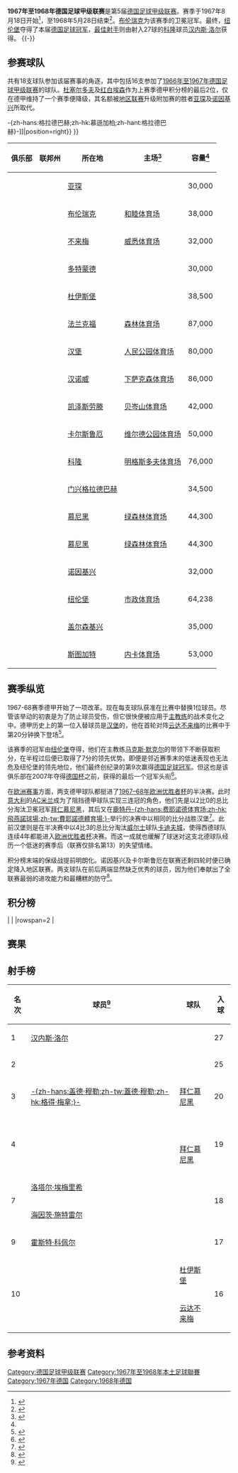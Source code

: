 {{noteTA
|G1=足球
|G2=德甲
|G3=uefa
}}
{{Infobox football league season
| competition                = [[德国足球甲级联赛|德国足球甲级联赛]]
| season                     = 1967–68
| winners                    = [[纽伦堡足球俱乐部|纽伦堡]]<small>（第 1 次夺冠）</small>
| relegated                  = [[诺因基兴足球俱乐部|诺因基兴]]、[[卡尔斯鲁厄足球俱乐部|卡尔斯鲁厄]]
| continentalcup1            = [[1968–69年欧洲冠军杯|欧洲冠军杯]]
| continentalcup1 qualifiers = [[纽伦堡足球俱乐部|纽伦堡]]
| continentalcup2            = [[1967–68年欧洲优胜者杯|优胜者杯]]
| continentalcup2 qualifiers = [[科隆足球俱乐部|科隆]]
| league topscorer           = [[汉内斯·洛尔|汉内斯·洛尔]]<small>（27球）</small>
| biggest home win           = [[门兴格拉德巴赫足球俱乐部|-{zh-hans:格拉德巴赫;zh-hk:慕遜加柏;zh-hant:格拉德巴赫}-]] 10–0 [[诺因基兴足球俱乐部|诺因基兴]]
| biggest away win           = [[门兴格拉德巴赫足球俱乐部|-{zh-hans:格拉德巴赫;zh-hk:慕遜加柏;zh-hant:格拉德巴赫}-]] 1–6 [[沙尔克04|沙尔克04]]<br>[[诺因基兴足球俱乐部|诺因基兴]] 0–5 [[斯图加特足球俱乐部|斯图加特]]
| highest scoring            = [[门兴格拉德巴赫足球俱乐部|-{zh-hans:格拉德巴赫;zh-hk:慕遜加柏;zh-hant:格拉德巴赫}-]] 10–0 [[诺因基兴足球俱乐部|诺因基兴]]<br>[[门兴格拉德巴赫足球俱乐部|-{zh-hans:格拉德巴赫;zh-hk:慕遜加柏;zh-hant:格拉德巴赫}-]] 8–2 [[凯泽斯劳滕足球俱乐部|凯泽斯劳滕]]<br>[[纽伦堡足球俱乐部|纽伦堡]] 7–3 [[拜仁慕尼黑|拜仁慕尼黑]]
| matches                    = 306
| total goals                = 993
| attendance                 = 6438800
| prevseason                 = [[1966年至1967年德国足球甲级联赛|1966–67]]
| nextseason                 = [[1968年至1969年德国足球甲级联赛|1968–69]]
}}
'''1967年至1968年德国足球甲级联赛'''是第5届[[德国足球甲级联赛|德国足球甲级联赛]]。赛季于1967年8月18日开始<ref>{{de}}{{cite web|url=http://www.dfb.de/index.php?id=332396|title=Schedule Round 1|publisher=DFB|deadurl=yes|archiveurl=https://web.archive.org/web/20110608080704/http://www.dfb.de/index.php?id=332396|archivedate=2011-06-08|accessdate=2014-10-09}}</ref>，至1968年5月28日结束<ref>{{de}}{{cite web|url=http://www.dfb.de/index.php?id=332758|title=Archive 1967/1968 Round 34|publisher=DFB|deadurl=yes|archiveurl=https://web.archive.org/web/20110608080722/http://www.dfb.de/index.php?id=332758|archivedate=2011-06-08|accessdate=2014-10-09}}</ref>。[[布伦瑞克足球俱乐部|布伦瑞克]]为该赛季的卫冕冠军。最终，[[纽伦堡足球俱乐部|纽伦堡]]夺得了本届[[德国足球冠军|德国足球冠军]]，[[德国足球甲级联赛最佳射手|最佳射手]]则由射入27球的[[科隆足球俱乐部|科隆]]球员[[汉内斯·洛尔|汉内斯·洛尔]]获得。
{{TOC left}}
{{-}}

==参赛球队==
共有18支球队参加该届赛事的角逐，其中包括16支参加了[[1966年至1967年德国足球甲级联赛|1966年至1967年德国足球甲级联赛]]的球队。[[杜塞尔多夫足球俱乐部|杜塞尔多夫]]及[[红白埃森|红白埃森]]作为上赛季德甲积分榜的最后2位，仅在德甲维持了一个赛季便降级，其名额被[[德国足球地区联赛|地区联赛]]升级附加赛的胜者[[亚琛足球俱乐部|亚琛]]及[[诺因基兴足球俱乐部|诺因基兴]]所取代。

{{Location map+ |FRG and West Berlin |width=375 |float=right |caption=1967-68赛季德甲联赛球队分布图 |places=
{{Location map~ |FRG and West Berlin |lat=50.789722|long=6.093889 |label=[[亚琛足球俱乐部|亚琛]] |position=bottom}}
{{Location map~ |FRG and West Berlin |lat=52.290116|long=10.521575|label=[[布伦瑞克足球俱乐部|布伦瑞克]]|position=bottom}}
{{Location map~ |FRG and West Berlin |lat=53.065337|long=8.836722 |label=[[云达不来梅|云达不来梅]] |position=left}}
{{Location map~ |FRG and West Berlin |lat=51.4925  |long=7.454444 |label=[[多特蒙德足球俱乐部|多特蒙德]] }}
{{Location map~ |FRG and West Berlin |lat=51.409033|long=6.778664 |label=[[杜伊斯堡足球俱乐部|杜伊斯堡]] |position=left}}
{{Location map~ |FRG and West Berlin |lat=50.069206|long=8.644234 |label=[[法兰克福足球俱乐部|法兰克福]] |position=bottom}}
{{Location map~ |FRG and West Berlin |lat=53.587095|long=9.898711 |label=[[汉堡足球俱乐部|汉堡]] |position=left}}
{{Location map~ |FRG and West Berlin |lat=52.360771|long=9.730700 |label=[[汉诺威96|汉诺威]]|position=left}}
{{Location map~ |FRG and West Berlin |lat=49.434705|long=7.776408 |label=[[凯泽斯劳滕足球俱乐部|凯泽斯劳滕]]}}
{{Location map~ |FRG and West Berlin |lat=49.021176|long=8.413021 |label=[[卡尔斯鲁厄足球俱乐部|卡尔斯鲁厄]]}}
{{Location map~ |FRG and West Berlin |lat=50.933224|long=6.874697 |label=[[科隆足球俱乐部|科隆]]|position=bottom}}
{{Location map~ |FRG and West Berlin |lat=51.208908|long=6.439549 |label=[[门兴格拉德巴赫足球俱乐部{{!}}-{zh-hans:格拉德巴赫;zh-hk:慕遜加柏;zh-hant:格拉德巴赫}-|门兴格拉德巴赫足球俱乐部{{!}}-{zh-hans:格拉德巴赫;zh-hk:慕遜加柏;zh-hant:格拉德巴赫}-]]|position=right}}
{{Location map~ |FRG and West Berlin |lat=48.110950|long=11.574578|label=[[慕尼黑1860|慕尼黑1860]]<br />[[拜仁慕尼黑|拜仁慕尼黑]] }}
{{Location map~ |FRG and West Berlin |lat=49.336712|long=7.179387 |label=[[诺因基兴足球俱乐部|诺因基兴]]|position=bottom}}
{{Location map~ |FRG and West Berlin |lat=49.426230|long=11.125740|label=[[纽伦堡足球俱乐部|纽伦堡]]|}}
{{Location map~ |FRG and West Berlin |lat=51.529752|long=7.079809 |label=[[沙尔克04|沙尔克]]|position=top}}
{{Location map~ |FRG and West Berlin |lat=48.792295|long=9.232141 |label=[[斯图加特足球俱乐部|斯图加特]]}}
}}
{| class="wikitable sortable"
|-
! 俱乐部
! 联邦州
! 所在地
! 主场<ref name="Vereinslexikon">{{de}}{{cite book|last=Grüne|first=Hardy|title=Enzyklopädie des deutschen Ligafußballs, Band 7: Vereinslexikon|publisher=AGON Sportverlag|location=Kassel|year=2001|isbn=3-89784-147-9}}</ref>
! 容量<ref name="Vereinslexikon" />
|-
| {{sort|Aachen|[[亚琛足球俱乐部|亚琛]]}}
| {{flag|North Rhine-Westphalia}}
| [[亚琛|亚琛]]
| {{link-de|老蒂沃利体育场|Alter Tivoli|蒂沃利体育场}}
| 30,000
|-
| {{sort|Braunschweig|[[布伦瑞克足球俱乐部|布伦瑞克]]}}
| {{flag|Lower Saxony}}
| [[布伦瑞克|布伦瑞克]]
| [[和睦体育场|和睦体育场]]
| 38,000
|-
| {{sort|Bremen|[[云达不来梅|云达不来梅]]}}
| {{flag|Bremen|name=Bremen (state)}}
| [[不来梅|不来梅]]
| [[威悉体育场|威悉体育场]]
| 32,000
|-
| {{sort|Dortmund|[[多特蒙德足球俱乐部|多特蒙德]]}}
| {{flag|North Rhine-Westphalia}}
| [[多特蒙德|多特蒙德]]
| {{link-de|红土地体育场|Stadion Rote Erde}}
| 30,000
|-
| {{sort|Duisburg|[[杜伊斯堡足球俱乐部|杜伊斯堡]]}}
| {{flag|North Rhine-Westphalia}}
| [[杜伊斯堡|杜伊斯堡]]
| {{link-de|维道体育场|Wedaustadion}}
| 38,500
|-
| {{sort|Frankfurt|[[法兰克福足球俱乐部|法兰克福]]}}
| {{flag|Hesse}}
| [[法兰克福|法兰克福]]
| [[商业银行竞技场|森林体育场]]
| 87,000
|-
| {{sort|Hamburg|[[汉堡足球俱乐部|汉堡]]}}
| {{flag|Hamburg}}
| [[汉堡|汉堡]]
| [[人民公园体育场|人民公园体育场]]
| 80,000
|-
| {{sort|Hannover|[[汉诺威96|汉诺威96]]}}
| {{flag|Lower Saxony}}
| [[汉诺威|汉诺威]]
| [[下萨克森体育场|下萨克森体育场]]
| 86,000
|-
| {{sort|Kaiserslautern|[[凯泽斯劳滕足球俱乐部|凯泽斯劳滕]]}}
| {{flag|Rhineland-Palatinate}}
| [[凯泽斯劳滕|凯泽斯劳滕]]
| [[弗里茨·瓦尔特体育场|贝岑山体育场]]
| 42,000
|-
| {{sort|Karlsruhe|[[卡尔斯鲁厄足球俱乐部|卡尔斯鲁厄]]}}
| {{flag|Baden-Württemberg}}
| [[卡尔斯鲁厄|卡尔斯鲁厄]]
| [[维尔德公园体育场|维尔德公园体育场]]
| 50,000
|-
| {{sort|Köln|[[科隆足球俱乐部|科隆]]}}
| {{flag|North Rhine-Westphalia}}
| [[科隆|科隆]]
| [[莱茵能源球场|明格斯多夫体育场]]
| 76,000
|-
| {{sort|Mönchengladbach|[[门兴格拉德巴赫足球俱乐部|门兴格拉德巴赫]]}}
| {{flag|North Rhine-Westphalia}}
| [[门兴格拉德巴赫|门兴格拉德巴赫]]
| {{link-de|博克尔山体育场|Bökelbergstadion}}
| 34,500
|-
| {{sort|München 1860|[[慕尼黑1860|慕尼黑1860]]}}
| {{flag|Bavaria}}
| [[慕尼黑|慕尼黑]]
| [[绿森林体育场|绿森林体育场]]
| 44,300
|-
| {{sort|München Bayern|[[拜仁慕尼黑|拜仁慕尼黑]]}}
| {{flag|Bavaria}}
| [[慕尼黑|慕尼黑]]
| [[绿森林体育场|绿森林体育场]]
| 44,300
|-
| {{sort|Neunkirchen|[[诺因基兴足球俱乐部|诺因基兴]]}}
|{{flag|Saarland}}
| [[诺因基兴|诺因基兴]]
| {{link-de|埃伦费尔德体育场|Ellenfeldstadion}}
| 32,000
|-
| {{sort|Nurnberg|[[纽伦堡足球俱乐部|纽伦堡]]}}
| {{flag|Bavaria}}
| [[纽伦堡|纽伦堡]]
| [[根德体育场|市政体育场]]
| 64,238
|-
| {{sort|Schalke|[[沙尔克04|沙尔克04]]}}
| {{flag|North Rhine-Westphalia}}
| [[盖尔森基兴|盖尔森基兴]]
| {{link-de|好运体育场|Glückauf-Kampfbahn}}
| 35,000
|-
| {{sort|Stuttgart|[[斯图加特足球俱乐部|斯图加特]]}}
|{{flag|Baden-Württemberg}}
| [[斯图加特|斯图加特]]
| [[内卡体育场|内卡体育场]]
| 53,000
|}

==赛季纵览==
1967-68赛季德甲开始了一项改革。现在每支球队获准在比赛中替换1位球员。尽管该举动的初衷是为了防止球员受伤，但它很快便被应用于[[主教练|主教练]]的战术变化之中。德甲历史上的第一位入替球员是[[汉堡足球俱乐部|汉堡]]的{{link-de|厄兹坎·阿尔科奇|Özcan Arkoç}}，他在首轮对阵[[云达不来梅|云达不来梅]]的比赛中于第20分钟换下{{link-de|艾哈德·什未林|Erhard Schwerin}}登场<ref>{{de}}{{cite web|url=http://fussballdaten.de/bundesliga/1968/1/bremen-hamburg/|title=Die Spielstatistik SV Werder Bremen - Hamburger SV|publisher=Fussballdaten.de|accessdate=2014-10-09|archive-date=2019-05-20|archive-url=https://web.archive.org/web/20190520094227/https://www.fussballdaten.de/bundesliga/1968/1/bremen-hamburg/|dead-url=no}}</ref>。

该赛季的冠军由[[纽伦堡足球俱乐部|纽伦堡]]夺得，他们在主教练[[马克斯·默克尔|马克斯·默克尔]]的带领下不断获取积分，在半程过后便已取得了7分的领先优势。即便是邻近赛季末的低迷表现也无法危及纽伦堡的领先地位，他们最终创纪录的第9次赢得[[德国足球冠军|德国足球冠军]]。但这也是该俱乐部在2007年夺得[[德国杯|德国杯]]之前，获得的最后一个冠军头衔<ref>{{zh}}{{cite web|url=http://sports.163.com/07/0528/12/3FJ2NKEP00051C97.html|title=德国杯冠军奖杯棒回家 纽伦堡俱乐部一等39年|publisher=网易|date=2007-05-28|accessdate=2014-10-09|archive-url=https://web.archive.org/web/20141015045833/http://sports.163.com/07/0528/12/3FJ2NKEP00051C97.html|archive-date=2014-10-15|dead-url=yes}}</ref>。

在[[欧洲三大杯|欧洲赛事]]方面，两支德甲球队都挺进了[[1967–68年欧洲优胜者杯|1967–68年欧洲优胜者杯]]的半决赛。此时[[意大利|意大利]]的[[AC米兰|AC米兰]]成为了阻挡德甲球队实现三连冠的角色，他们先是以2比0的总比分淘汰卫冕冠军[[拜仁慕尼黑|拜仁慕尼黑]]，其后又在[[鹿特丹|鹿特丹]][[飛燕諾球場|-{zh-hans:费耶诺德体育场;zh-hk:飛燕諾球場;zh-tw:費耶諾德體育場;}-]]举行的决赛中以相同的比分战胜汉堡<ref>{{en}}{{cite web|url=http://en.archive.uefa.com/competitions/ecwc/history/season=1967/intro.html|title=1967/68: Hamrin doubles up|publisher=UEFA|date=1968-06-01|accessdate=2014-10-09|deadurl=yes|archiveurl=https://web.archive.org/web/20100503061941/http://en.archive.uefa.com/competitions/ecwc/history/season%3D1967/intro.html|archivedate=2010-05-03}}</ref>。此前汉堡则是在半决赛中以4比3的总比分淘汰[[威尔士|威尔士]]球队[[卡迪夫城足球俱乐部|卡迪夫城]]，使得西德球队连续4年都能进入[[欧洲优胜者杯|欧洲优胜者杯]]决赛。而这一成就也缓解了球迷对这支北德球队经历一个低迷的赛季后（联赛仅排名第13）的失望情绪。

积分榜末端的保级战提前明朗化。诺因基兴及卡尔斯鲁厄在联赛还剩四轮时便已确定降入地区联赛。两支球队在前后两端显然缺乏优秀的球员，因为他们奉献出了全联赛最弱的进攻能力和最糟糕的防守<ref name="kicker">{{de}}{{cite web|url=http://www.kicker.de/news/fussball/bundesliga/bl50/572954/artikel_merkels-minimalismus-fuehrt-den-club-zum-titel.html|title=Merkels Minimalismus führt den Club zum Titel|publisher=Kicker Online|date=2012-08-03|accessdate=2014-10-09|archive-date=2014-12-22|archive-url=https://web.archive.org/web/20141222005007/http://www.kicker.de/news/fussball/bundesliga/bl50/572954/artikel_merkels-minimalismus-fuehrt-den-club-zum-titel.html|dead-url=no}}</ref>。

==积分榜==
{{Fb cl header |gavg=y}}
{{Fb cl2 team 2pts |p=1 |t=[[纽伦堡足球俱乐部|纽伦堡]] |w=19|d=9 |l=6 |gf=71|ga=37|gavg=y|bc=#ACE1AF|champion=y}}
{{Fb cl3 qr |rows=1 |competition=[[1968–69年欧洲冠军杯#第一圈|1968–69年欧洲冠军杯第一圈]]}}
{{Fb cl2 team 2pts |p=2 |t=[[云达不来梅|云达不来梅]] |w=18|d=8 |l=8 |gf=68|ga=51|gavg=y}}
{{Fb cl2 team 2pts |p=3 |t=[[门兴格拉德巴赫足球俱乐部|门兴格拉德巴赫]] |w=15|d=12|l=7 |gf=77|ga=45|gavg=y}}
{{Fb cl2 team 2pts |p=4 |t=[[科隆足球俱乐部|科隆]] |w=17|d=4 |l=13|gf=68|ga=52|gavg=y|bc=#FFFF75}}
{{Fb cl3 qr |rows=1 |competition=[[1968–69年欧洲优胜者杯|1968–69年欧洲优胜者杯第一圈]]}}
{{Fb cl2 team 2pts |p=5 |t=[[拜仁慕尼黑|拜仁慕尼黑]] |w=16|d=6 |l=12|gf=68|ga=58|gavg=y}}
{{Fb cl2 team 2pts |p=6 |t=[[法兰克福足球俱乐部|法兰克福]] |w=15|d=8 |l=11|gf=58|ga=51|gavg=y|bc=#97DEFF}}
|<small>{{link-en|1968–69年国际城市博览会杯|1968–69 Inter-Cities Fairs Cup|1968–69年国际城市博览会杯第一圈}}</small>
{{Fb cl2 team 2pts |p=7 |t=[[杜伊斯堡足球俱乐部|杜伊斯堡]] |w=13|d=10|l=11|gf=69|ga=58|gavg=y}}
{{Fb cl2 team 2pts |p=8 |t=[[斯图加特足球俱乐部|斯图加特]] |w=14|d=7 |l=13|gf=65|ga=54|gavg=y}}
{{Fb cl2 team 2pts |p=9 |t=[[布伦瑞克足球俱乐部|布伦瑞克]] |w=15|d=5 |l=14|gf=37|ga=39|gavg=y}}
{{Fb cl2 team 2pts |p=10|t=[[汉诺威96|汉诺威96]] |w=12|d=10|l=12|gf=48|ga=52|gavg=y|bc=#97DEFF}}
|<small>{{link-en|1968–69年国际城市博览会杯|1968–69 Inter-Cities Fairs Cup|1968–69年国际城市博览会杯第一圈}}</small>
{{Fb cl2 team 2pts |p=11|t=[[亚琛足球俱乐部|亚琛]] |w=13|d=8 |l=13|gf=52|ga=66|gavg=y}}
{{Fb cl2 team 2pts |p=12|t=[[慕尼黑1860|慕尼黑1860]] |w=11|d=11|l=12|gf=55|ga=39|gavg=y|bc=#97DEFF}}
|rowspan=2 |<small>{{link-en|1968–69年国际城市博览会杯|1968–69 Inter-Cities Fairs Cup|1968–69年国际城市博览会杯第一圈}}</small>
{{Fb cl2 team 2pts |p=13|t=[[汉堡足球俱乐部|汉堡]] |w=11|d=11|l=12|gf=51|ga=54|gavg=y|bc=#97DEFF}}
{{Fb cl2 team 2pts |p=14|t=[[多特蒙德足球俱乐部|多特蒙德]] |w=12|d=7 |l=15|gf=60|ga=59|gavg=y}}
{{Fb cl2 team 2pts |p=15|t=[[沙尔克04|沙尔克04]] |w=11|d=8 |l=15|gf=42|ga=48|gavg=y}}
{{Fb cl2 team 2pts |p=16|t=[[凯泽斯劳滕足球俱乐部|凯泽斯劳滕]] |w=8 |d=12|l=14|gf=39|ga=67|gavg=y}}
{{Fb cl2 team 2pts |p=17|t=[[诺因基兴足球俱乐部|诺因基兴]] |w=7 |d=5 |l=22|gf=33|ga=93|gavg=y|bc=#FF8888|relegated=y}}
{{Fb cl3 qr |relegation=yes |rows=2 |competition={{link-de|1968年至1969年德国足球地区联赛|Fußball-Regionalliga 1968/69|1968–69年地区联赛}}}}
{{Fb cl2 team 2pts |p=18|t=[[卡尔斯鲁厄足球俱乐部|卡尔斯鲁厄]] |w=6 |d=5 |l=23|gf=32|ga=70|gavg=y|bc=#FF8888|relegated=y}}
{{Fb cl footer |s=[http://www.dfb.de/index.php?id=332759 www.dfb.de] |gavg=y |nt= |u=2011-12}}

==赛果==
{{Fb r header |nt=18 |Aachen |Braunschweig |Werder Bremen |Borussia Dortmund |Duisburg |Frankfurt |Hamburg |Hannover |Kaiserslautern |Karlsruhe |Köln |Mönchengladbach |1860 Munich |Bayern Munich |Neunkirchen |Nuremberg |Schalke 04 |Stuttgart }}

{{Fb r team |t=Aachen |bg=y}}
<!--          Aachen --> {{fb r |r=null }}
<!--    Braunschweig --> {{fb r |gf=2 |ga=1 }}
<!--          Bremen --> {{fb r |gf=1 |ga=1 }}
<!--        Dortmund --> {{fb r |gf=3 |ga=0 }}
<!--        Duisburg --> {{fb r |gf=4 |ga=4 }}
<!--       Frankfurt --> {{fb r |gf=2 |ga=1 }}
<!--         Hamburg --> {{fb r |gf=2 |ga=0 }}
<!--        Hannover --> {{fb r |gf=2 |ga=2 }}
<!--  Kaiserslautern --> {{fb r |gf=1 |ga=1 }}
<!--       Karlsruhe --> {{fb r |gf=2 |ga=1 }}
<!--            Köln --> {{fb r |gf=4 |ga=2 }}
<!-- Mönchengladbach --> {{fb r |gf=0 |ga=0 }}
<!--     1860 Munich --> {{fb r |gf=3 |ga=3 }}
<!--   Bayern Munich --> {{fb r |gf=0 |ga=4 }}
<!--     Neunkirchen --> {{fb r |gf=5 |ga=1 }}
<!--       Nuremberg --> {{fb r |gf=2 |ga=0 }}
<!--         Schalke --> {{fb r |gf=2 |ga=1 }}
<!--       Stuttgart --> {{fb r |gf=3 |ga=2 }}

{{Fb r team |t=Braunschweig }}
<!--          Aachen --> {{fb r |gf=2 |ga=0 }}
<!--    Braunschweig --> {{fb r |r=null }}
<!--          Bremen --> {{fb r |gf=0 |ga=3 }}
<!--        Dortmund --> {{fb r |gf=2 |ga=0 }}
<!--        Duisburg --> {{fb r |gf=3 |ga=0 }}
<!--       Frankfurt --> {{fb r |gf=0 |ga=0 }}
<!--        Hannover --> {{fb r |gf=0 |ga=1 }}
<!--         Hamburg --> {{fb r |gf=0 |ga=1 }}
<!--  Kaiserslautern --> {{fb r |gf=1 |ga=0 }}
<!--       Karlsruhe --> {{fb r |gf=1 |ga=0 }}
<!--            Köln --> {{fb r |gf=1 |ga=2 }}
<!-- Mönchengladbach --> {{fb r |gf=2 |ga=1 }}
<!--     1860 Munich --> {{fb r |gf=0 |ga=1 }}
<!--   Bayern Munich --> {{fb r |gf=1 |ga=0 }}
<!--     Neunkirchen --> {{fb r |gf=4 |ga=2 }}
<!--       Nuremberg --> {{fb r |gf=0 |ga=3 }}
<!--         Schalke --> {{fb r |gf=1 |ga=0 }}
<!--       Stuttgart --> {{fb r |gf=2 |ga=1 }}

{{Fb r team |t=Werder Bremen |bg=y}}
<!--          Aachen --> {{fb r |gf=0 |ga=1 }}
<!--    Braunschweig --> {{fb r |gf=3 |ga=2 }}
<!--          Bremen --> {{fb r |r=null }}
<!--        Dortmund --> {{fb r |gf=2 |ga=1 }}
<!--        Duisburg --> {{fb r |gf=3 |ga=3 }}
<!--       Frankfurt --> {{fb r |gf=2 |ga=0 }}
<!--         Hamburg --> {{fb r |gf=1 |ga=4 }}
<!--        Hannover --> {{fb r |gf=1 |ga=0 }}
<!--  Kaiserslautern --> {{fb r |gf=2 |ga=1 }}
<!--       Karlsruhe --> {{fb r |gf=6 |ga=1 }}
<!--            Köln --> {{fb r |gf=3 |ga=1 }}
<!-- Mönchengladbach --> {{fb r |gf=0 |ga=4 }}
<!--     1860 Munich --> {{fb r |gf=2 |ga=2 }}
<!--   Bayern Munich --> {{fb r |gf=4 |ga=1 }}
<!--     Neunkirchen --> {{fb r |gf=2 |ga=1 }}
<!--       Nuremberg --> {{fb r |gf=0 |ga=4 }}
<!--         Schalke --> {{fb r |gf=2 |ga=0 }}
<!--       Stuttgart --> {{fb r |gf=3 |ga=1 }}

{{Fb r team |t=Borussia Dortmund }}
<!--          Aachen --> {{fb r |gf=1 |ga=0 }}
<!--    Braunschweig --> {{fb r |gf=0 |ga=1 }}
<!--          Bremen --> {{fb r |gf=1 |ga=1 }}
<!--        Dortmund --> {{fb r |r=null }}
<!--        Duisburg --> {{fb r |gf=4 |ga=3 }}
<!--       Frankfurt --> {{fb r |gf=2 |ga=1 }}
<!--         Hamburg --> {{fb r |gf=2 |ga=2 }}
<!--        Hannover --> {{fb r |gf=3 |ga=1 }}
<!--  Kaiserslautern --> {{fb r |gf=4 |ga=0 }}
<!--       Karlsruhe --> {{fb r |gf=5 |ga=0 }}
<!--            Köln --> {{fb r |gf=2 |ga=0 }}
<!-- Mönchengladbach --> {{fb r |gf=3 |ga=1 }}
<!--     1860 Munich --> {{fb r |gf=0 |ga=0 }}
<!--   Bayern Munich --> {{fb r |gf=6 |ga=3 }}
<!--     Neunkirchen --> {{fb r |gf=6 |ga=0 }}
<!--       Nuremberg --> {{fb r |gf=1 |ga=2 }}
<!--         Schalke --> {{fb r |gf=2 |ga=1 }}
<!--       Stuttgart --> {{fb r |gf=2 |ga=1 }}

{{Fb r team |t=Duisburg |bg=y}}
<!--          Aachen --> {{fb r |gf=3 |ga=0 }}
<!--    Braunschweig --> {{fb r |gf=2 |ga=3 }}
<!--          Bremen --> {{fb r |gf=1 |ga=1 }}
<!--        Dortmund --> {{fb r |gf=2 |ga=2 }}
<!--        Duisburg --> {{fb r |r=null }}
<!--       Frankfurt --> {{fb r |gf=0 |ga=1 }}
<!--         Hamburg --> {{fb r |gf=1 |ga=2 }}
<!--        Hannover --> {{fb r |gf=1 |ga=2 }}
<!--  Kaiserslautern --> {{fb r |gf=7 |ga=0 }}
<!--       Karlsruhe --> {{fb r |gf=2 |ga=1 }}
<!--            Köln --> {{fb r |gf=3 |ga=2 }}
<!-- Mönchengladbach --> {{fb r |gf=2 |ga=2 }}
<!--     1860 Munich --> {{fb r |gf=2 |ga=1 }}
<!--   Bayern Munich --> {{fb r |gf=3 |ga=3 }}
<!--     Neunkirchen --> {{fb r |gf=3 |ga=1 }}
<!--       Nuremberg --> {{fb r |gf=2 |ga=0 }}
<!--         Schalke --> {{fb r |gf=1 |ga=1 }}
<!--       Stuttgart --> {{fb r |gf=3 |ga=3 }}

{{Fb r team |t=Frankfurt }}
<!--          Aachen --> {{fb r |gf=1 |ga=1 }}
<!--    Braunschweig --> {{fb r |gf=2 |ga=0 }}
<!--          Bremen --> {{fb r |gf=5 |ga=3 }}
<!--        Dortmund --> {{fb r |gf=4 |ga=1 }}
<!--        Duisburg --> {{fb r |gf=3 |ga=2 }}
<!--       Frankfurt --> {{fb r |r=null }}
<!--         Hamburg --> {{fb r |gf=1 |ga=1 }}
<!--        Hannover --> {{fb r |gf=3 |ga=0 }}
<!--  Kaiserslautern --> {{fb r |gf=5 |ga=2 }}
<!--       Karlsruhe --> {{fb r |gf=2 |ga=0 }}
<!--            Köln --> {{fb r |gf=1 |ga=2 }}
<!-- Mönchengladbach --> {{fb r |gf=3 |ga=1 }}
<!--     1860 Munich --> {{fb r |gf=2 |ga=1 }}
<!--   Bayern Munich --> {{fb r |gf=2 |ga=3 }}
<!--     Neunkirchen --> {{fb r |gf=4 |ga=1 }}
<!--       Nuremberg --> {{fb r |gf=1 |ga=2 }}
<!--         Schalke --> {{fb r |gf=2 |ga=2 }}
<!--       Stuttgart --> {{fb r |gf=4 |ga=0 }}

{{Fb r team |t=Hamburg |bg=y}}
<!--          Aachen --> {{fb r |gf=5 |ga=1 }}
<!--    Braunschweig --> {{fb r |gf=0 |ga=0 }}
<!--          Bremen --> {{fb r |gf=2 |ga=1 }}
<!--        Dortmund --> {{fb r |gf=3 |ga=2 }}
<!--        Duisburg --> {{fb r |gf=1 |ga=3 }}
<!--       Frankfurt --> {{fb r |gf=0 |ga=1 }}
<!--         Hamburg --> {{fb r |r=null }}
<!--        Hannover --> {{fb r |gf=2 |ga=3 }}
<!--  Kaiserslautern --> {{fb r |gf=1 |ga=1 }}
<!--       Karlsruhe --> {{fb r |gf=0 |ga=0 }}
<!--            Köln --> {{fb r |gf=3 |ga=1 }}
<!-- Mönchengladbach --> {{fb r |gf=2 |ga=3 }}
<!--     1860 Munich --> {{fb r |gf=2 |ga=2 }}
<!--   Bayern Munich --> {{fb r |gf=2 |ga=1 }}
<!--     Neunkirchen --> {{fb r |gf=0 |ga=0 }}
<!--       Nuremberg --> {{fb r |gf=3 |ga=1 }}
<!--         Schalke --> {{fb r |gf=1 |ga=1 }}
<!--       Stuttgart --> {{fb r |gf=1 |ga=1 }}

{{Fb r team |t=Hannover }}
<!--          Aachen --> {{fb r |gf=1 |ga=1 }}
<!--    Braunschweig --> {{fb r |gf=1 |ga=1 }}
<!--          Bremen --> {{fb r |gf=4 |ga=2 }}
<!--        Dortmund --> {{fb r |gf=2 |ga=2 }}
<!--        Duisburg --> {{fb r |gf=2 |ga=2 }}
<!--       Frankfurt --> {{fb r |gf=2 |ga=1 }}
<!--         Hamburg --> {{fb r |gf=2 |ga=2 }}
<!--        Hannover --> {{fb r |r=null }}
<!--  Kaiserslautern --> {{fb r |gf=2 |ga=1 }}
<!--       Karlsruhe --> {{fb r |gf=2 |ga=0 }}
<!--            Köln --> {{fb r |gf=3 |ga=0 }}
<!-- Mönchengladbach --> {{fb r |gf=1 |ga=1 }}
<!--     1860 Munich --> {{fb r |gf=1 |ga=2 }}
<!--   Bayern Munich --> {{fb r |gf=2 |ga=1 }}
<!--     Neunkirchen --> {{fb r |gf=2 |ga=0 }}
<!--       Nuremberg --> {{fb r |gf=1 |ga=1 }}
<!--         Schalke --> {{fb r |gf=2 |ga=2 }}
<!--       Stuttgart --> {{fb r |gf=2 |ga=1 }}

{{Fb r team |t=Kaiserslautern |bg=y}}
<!--          Aachen --> {{fb r |gf=1 |ga=0 }}
<!--    Braunschweig --> {{fb r |gf=2 |ga=2 }}
<!--          Bremen --> {{fb r |gf=2 |ga=2 }}
<!--        Dortmund --> {{fb r |gf=2 |ga=2 }}
<!--        Duisburg --> {{fb r |gf=0 |ga=1 }}
<!--       Frankfurt --> {{fb r |gf=1 |ga=1 }}
<!--         Hamburg --> {{fb r |gf=3 |ga=3 }}
<!--        Hannover --> {{fb r |gf=0 |ga=0 }}
<!--  Kaiserslautern --> {{fb r |r=null }}
<!--       Karlsruhe --> {{fb r |gf=1 |ga=1 }}
<!--            Köln --> {{fb r |gf=2 |ga=1 }}
<!-- Mönchengladbach --> {{fb r |gf=0 |ga=1 }}
<!--     1860 Munich --> {{fb r |gf=0 |ga=0 }}
<!--   Bayern Munich --> {{fb r |gf=2 |ga=2 }}
<!--     Neunkirchen --> {{fb r |gf=2 |ga=1 }}
<!--       Nuremberg --> {{fb r |gf=1 |ga=0 }}
<!--         Schalke --> {{fb r |gf=1 |ga=0 }}
<!--       Stuttgart --> {{fb r |gf=2 |ga=0 }}

{{Fb r team |t=Karlsruhe }}
<!--          Aachen --> {{fb r |gf=2 |ga=4 }}
<!--    Braunschweig --> {{fb r |gf=1 |ga=2 }}
<!--          Bremen --> {{fb r |gf=1 |ga=2 }}
<!--        Dortmund --> {{fb r |gf=2 |ga=0 }}
<!--        Duisburg --> {{fb r |gf=0 |ga=2 }}
<!--       Frankfurt --> {{fb r |gf=0 |ga=1 }}
<!--         Hamburg --> {{fb r |gf=2 |ga=1 }}
<!--        Hannover --> {{fb r |gf=3 |ga=1 }}
<!--  Kaiserslautern --> {{fb r |gf=2 |ga=2 }}
<!--       Karlsruhe --> {{fb r |r=null }}
<!--            Köln --> {{fb r |gf=0 |ga=1 }}
<!-- Mönchengladbach --> {{fb r |gf=3 |ga=2 }}
<!--     1860 Munich --> {{fb r |gf=0 |ga=3 }}
<!--   Bayern Munich --> {{fb r |gf=0 |ga=2 }}
<!--     Neunkirchen --> {{fb r |gf=5 |ga=1 }}
<!--       Nuremberg --> {{fb r |gf=1 |ga=1 }}
<!--         Schalke --> {{fb r |gf=1 |ga=0 }}
<!--       Stuttgart --> {{fb r |gf=1 |ga=4 }}

{{Fb r team |t=Köln |bg=y}}
<!--          Aachen --> {{fb r |gf=3 |ga=1 }}
<!--    Braunschweig --> {{fb r |gf=1 |ga=0 }}
<!--          Bremen --> {{fb r |gf=1 |ga=4 }}
<!--        Dortmund --> {{fb r |gf=3 |ga=0 }}
<!--        Duisburg --> {{fb r |gf=3 |ga=0 }}
<!--       Frankfurt --> {{fb r |gf=5 |ga=1 }}
<!--         Hamburg --> {{fb r |gf=2 |ga=1 }}
<!--        Hannover --> {{fb r |gf=2 |ga=1 }}
<!--  Kaiserslautern --> {{fb r |gf=5 |ga=0 }}
<!--       Karlsruhe --> {{fb r |gf=4 |ga=0 }}
<!--            Köln --> {{fb r |r=null }}
<!-- Mönchengladbach --> {{fb r |gf=2 |ga=5 }}
<!--     1860 Munich --> {{fb r |gf=1 |ga=0 }}
<!--   Bayern Munich --> {{fb r |gf=3 |ga=3 }}
<!--     Neunkirchen --> {{fb r |gf=2 |ga=1 }}
<!--       Nuremberg --> {{fb r |gf=3 |ga=3 }}
<!--         Schalke --> {{fb r |gf=7 |ga=0 }}
<!--       Stuttgart --> {{fb r |gf=2 |ga=2 }}

{{Fb r team |t=Mönchengladbach }}
<!--          Aachen --> {{fb r |gf=3 |ga=0 }}
<!--    Braunschweig --> {{fb r |gf=2 |ga=0 }}
<!--          Bremen --> {{fb r |gf=3 |ga=1 }}
<!--        Dortmund --> {{fb r |gf=2 |ga=2 }}
<!--        Duisburg --> {{fb r |gf=1 |ga=1 }}
<!--       Frankfurt --> {{fb r |gf=1 |ga=1 }}
<!--         Hamburg --> {{fb r |gf=4 |ga=1 }}
<!--        Hannover --> {{fb r |gf=5 |ga=1 }}
<!--  Kaiserslautern --> {{fb r |gf=8 |ga=2 }}
<!--       Karlsruhe --> {{fb r |gf=0 |ga=0 }}
<!--            Köln --> {{fb r |gf=1 |ga=0 }}
<!-- Mönchengladbach --> {{fb r |r=null }}
<!--     1860 Munich --> {{fb r |gf=1 |ga=1 }}
<!--   Bayern Munich --> {{fb r |gf=1 |ga=1 }}
<!--     Neunkirchen --> {{fb r |gf=10|ga=0 }}
<!--       Nuremberg --> {{fb r |gf=1 |ga=1 }}
<!--         Schalke --> {{fb r |gf=1 |ga=6 }}
<!--       Stuttgart --> {{fb r |gf=1 |ga=1 }}

{{Fb r team |t=1860 Munich |bg=y}}
<!--          Aachen --> {{fb r |gf=6 |ga=0 }}
<!--    Braunschweig --> {{fb r |gf=1 |ga=0 }}
<!--          Bremen --> {{fb r |gf=1 |ga=3 }}
<!--        Dortmund --> {{fb r |gf=3 |ga=0 }}
<!--        Duisburg --> {{fb r |gf=0 |ga=1 }}
<!--       Frankfurt --> {{fb r |gf=5 |ga=0 }}
<!--         Hamburg --> {{fb r |gf=0 |ga=1 }}
<!--        Hannover --> {{fb r |gf=3 |ga=1 }}
<!--  Kaiserslautern --> {{fb r |gf=0 |ga=3 }}
<!--       Karlsruhe --> {{fb r |gf=3 |ga=0 }}
<!--            Köln --> {{fb r |gf=0 |ga=1 }}
<!-- Mönchengladbach --> {{fb r |gf=0 |ga=0 }}
<!--     1860 Munich --> {{fb r |r=null }}
<!--   Bayern Munich --> {{fb r |gf=3 |ga=2 }}
<!--     Neunkirchen --> {{fb r |gf=5 |ga=0 }}
<!--       Nuremberg --> {{fb r |gf=1 |ga=2 }}
<!--         Schalke --> {{fb r |gf=1 |ga=2 }}
<!--       Stuttgart --> {{fb r |gf=3 |ga=3 }}

{{Fb r team |t=Bayern Munich }}
<!--          Aachen --> {{fb r |gf=4 |ga=1 }}
<!--    Braunschweig --> {{fb r |gf=3 |ga=0 }}
<!--          Bremen --> {{fb r |gf=2 |ga=3 }}
<!--        Dortmund --> {{fb r |gf=2 |ga=0 }}
<!--        Duisburg --> {{fb r |gf=0 |ga=4 }}
<!--       Frankfurt --> {{fb r |gf=3 |ga=0 }}
<!--         Hamburg --> {{fb r |gf=1 |ga=0 }}
<!--        Hannover --> {{fb r |gf=1 |ga=0 }}
<!--  Kaiserslautern --> {{fb r |gf=4 |ga=1 }}
<!--       Karlsruhe --> {{fb r |gf=3 |ga=0 }}
<!--            Köln --> {{fb r |gf=0 |ga=3 }}
<!-- Mönchengladbach --> {{fb r |gf=3 |ga=1 }}
<!--     1860 Munich --> {{fb r |gf=2 |ga=2 }}
<!--   Bayern Munich --> {{fb r |r=null }}
<!--     Neunkirchen --> {{fb r |gf=4 |ga=0 }}
<!--       Nuremberg --> {{fb r |gf=0 |ga=2 }}
<!--         Schalke --> {{fb r |gf=2 |ga=0 }}
<!--       Stuttgart --> {{fb r |gf=3 |ga=1 }}

{{Fb r team |t=Neunkirchen |bg=y}}
<!--          Aachen --> {{fb r |gf=0 |ga=1 }}
<!--    Braunschweig --> {{fb r |gf=1 |ga=2 }}
<!--          Bremen --> {{fb r |gf=0 |ga=0 }}
<!--        Dortmund --> {{fb r |gf=3 |ga=2 }}
<!--        Duisburg --> {{fb r |gf=2 |ga=1 }}
<!--       Frankfurt --> {{fb r |gf=2 |ga=2 }}
<!--         Hamburg --> {{fb r |gf=0 |ga=3 }}
<!--        Hannover --> {{fb r |gf=3 |ga=1 }}
<!--  Kaiserslautern --> {{fb r |gf=2 |ga=1 }}
<!--       Karlsruhe --> {{fb r |gf=3 |ga=2 }}
<!--            Köln --> {{fb r |gf=2 |ga=1 }}
<!-- Mönchengladbach --> {{fb r |gf=0 |ga=3 }}
<!--     1860 Munich --> {{fb r |gf=1 |ga=0 }}
<!--   Bayern Munich --> {{fb r |gf=1 |ga=1 }}
<!--     Neunkirchen --> {{fb r |r=null }}
<!--       Nuremberg --> {{fb r |gf=2 |ga=2 }}
<!--         Schalke --> {{fb r |gf=1 |ga=5 }}
<!--       Stuttgart --> {{fb r |gf=0 |ga=5 }}

{{Fb r team |t=Nuremberg }}
<!--          Aachen --> {{fb r |gf=4 |ga=1 }}
<!--    Braunschweig --> {{fb r |gf=3 |ga=1 }}
<!--          Bremen --> {{fb r |gf=0 |ga=0 }}
<!--        Dortmund --> {{fb r |gf=2 |ga=1 }}
<!--        Duisburg --> {{fb r |gf=4 |ga=1 }}
<!--       Frankfurt --> {{fb r |gf=0 |ga=2 }}
<!--         Hamburg --> {{fb r |gf=4 |ga=0 }}
<!--        Hannover --> {{fb r |gf=2 |ga=1 }}
<!--  Kaiserslautern --> {{fb r |gf=4 |ga=1 }}
<!--       Karlsruhe --> {{fb r |gf=2 |ga=0 }}
<!--            Köln --> {{fb r |gf=2 |ga=1 }}
<!-- Mönchengladbach --> {{fb r |gf=1 |ga=0 }}
<!--     1860 Munich --> {{fb r |gf=1 |ga=1 }}
<!--   Bayern Munich --> {{fb r |gf=7 |ga=3 }}
<!--     Neunkirchen --> {{fb r |gf=3 |ga=0 }}
<!--       Nuremberg --> {{fb r |r=null }}
<!--         Schalke --> {{fb r |gf=2 |ga=3 }}
<!--       Stuttgart --> {{fb r |gf=5 |ga=1 }}

{{Fb r team |t=Schalke |bg=y}}
<!--          Aachen --> {{fb r |gf=2 |ga=1 }}
<!--    Braunschweig --> {{fb r |gf=0 |ga=2 }}
<!--          Bremen --> {{fb r |gf=0 |ga=2 }}
<!--        Dortmund --> {{fb r |gf=1 |ga=0 }}
<!--        Duisburg --> {{fb r |gf=0 |ga=3 }}
<!--       Frankfurt --> {{fb r |gf=0 |ga=0 }}
<!--         Hamburg --> {{fb r |gf=3 |ga=0 }}
<!--        Hannover --> {{fb r |gf=1 |ga=1 }}
<!--  Kaiserslautern --> {{fb r |gf=2 |ga=1 }}
<!--       Karlsruhe --> {{fb r |gf=2 |ga=0 }}
<!--            Köln --> {{fb r |gf=1 |ga=1 }}
<!-- Mönchengladbach --> {{fb r |gf=3 |ga=4 }}
<!--     1860 Munich --> {{fb r |gf=0 |ga=0 }}
<!--   Bayern Munich --> {{fb r |gf=0 |ga=1 }}
<!--     Neunkirchen --> {{fb r |gf=2 |ga=0 }}
<!--       Nuremberg --> {{fb r |gf=0 |ga=0 }}
<!--         Schalke --> {{fb r |r=null }}
<!--       Stuttgart --> {{fb r |gf=2 |ga=1 }}

{{Fb r team |t=Stuttgart }}
<!--          Aachen --> {{fb r |gf=4 |ga=1 }}
<!--    Braunschweig --> {{fb r |gf=0 |ga=0 }}
<!--          Bremen --> {{fb r |gf=0 |ga=3 }}
<!--        Dortmund --> {{fb r |gf=4 |ga=1 }}
<!--        Duisburg --> {{fb r |gf=3 |ga=0 }}
<!--       Frankfurt --> {{fb r |gf=4 |ga=0 }}
<!--         Hamburg --> {{fb r |gf=4 |ga=1 }}
<!--        Hannover --> {{fb r |gf=2 |ga=0 }}
<!--  Kaiserslautern --> {{fb r |gf=0 |ga=1 }}
<!--       Karlsruhe --> {{fb r |gf=3 |ga=2 }}
<!--            Köln --> {{fb r |gf=2 |ga=0 }}
<!-- Mönchengladbach --> {{fb r |gf=1 |ga=3 }}
<!--     1860 Munich --> {{fb r |gf=2 |ga=1 }}
<!--   Bayern Munich --> {{fb r |gf=3 |ga=0 }}
<!--     Neunkirchen --> {{fb r |gf=2 |ga=1 }}
<!--       Nuremberg --> {{fb r |gf=1 |ga=1 }}
<!--         Schalke --> {{fb r |gf=2 |ga=0 }}
<!--       Stuttgart --> {{fb r |r=null }}

{{Fb r footer |s=[http://www.dfb.de/index.php?id=332393 www.dfb.de] |u=2011-12}}

==射手榜==
{| class="wikitable" style="text-align:center"
|-
!名次
!球员<ref>{{de}}{{cite web|url=http://www.kicker.de/news/fussball/bundesliga/spieltag/1-bundesliga/1967-68/0/torjaeger-der-saison.html|title=1. Bundesliga Torjäger 1967/68|publisher=Kicker Online|accessdate=2014-10-09|archive-date=2019-05-01|archive-url=https://web.archive.org/web/20190501143155/https://www.kicker.de/news/fussball/bundesliga/spieltag/1-bundesliga/1967-68/0/torjaeger-der-saison.html|dead-url=no}}</ref>
!球队
!入球
|-
|1
|align="left"|{{flagicon|FRG}} [[汉内斯·洛尔|汉内斯·洛尔]]
|align="left"|{{fb team Köln}}
|27
|-
|2
|align="left"|{{flagicon|FRG}} {{link-de|弗朗茨·布伦格斯|Franz Brungs}}
|align="left"|{{fb team 纽伦堡}}
|25
|-
|3
|align="left"|{{flagicon|FRG}} [[盖德·穆勒|-{zh-hans:盖德·穆勒;zh-tw:蓋德·穆勒;zh-hk:格得·梅拿;}-]]
|align="left"|[[拜仁慕尼黑|拜仁慕尼黑]]
|20
|-
|rowspan=3|4
|align="left"|{{flagicon|FRG}} {{link-de|赫伯特·劳门|Herbert Laumen}}
|align="left"|{{fb team 门兴格拉德巴赫}}
|rowspan=3|19
|-
|align="left"|{{flagicon|FRG}} {{link-de|彼得·迈尔|Peter Meyer (Fußballspieler)}}
|align="left"|{{fb team 门兴格拉德巴赫}}
|-
|align="left"|{{flagicon|FRG}} {{link-de|莱纳·奥尔豪瑟|Rainer Ohlhauser}}
|align="left"|[[拜仁慕尼黑|拜仁慕尼黑]]
|-
|rowspan=2|7
|align="left"|{{flagicon|FRG}} [[洛塔尔·埃梅里希|洛塔尔·埃梅里希]]
|align="left"|{{fb team 多特蒙德}}
|rowspan=2|18
|-
|align="left"|{{flagicon|FRG}} [[海因茨·施特雷尔|海因茨·施特雷尔]]
|align="left"|{{fb team 纽伦堡}}
|-
|9
|align="left"|{{flagicon|FRG}} [[霍斯特·科佩尔|霍斯特·科佩尔]]
|align="left"|{{fb team 斯图加特}}
|17
|-
|rowspan=2|10
|align="left"|{{flagicon|FRG}} {{link-de|莱纳·布德|Rainer Budde}}
|align="left"|[[杜伊斯堡足球俱乐部|杜伊斯堡]]
|rowspan=2|16
|-
|align="left"|{{flagicon|FRG}} {{link-de|维尔纳·格茨|Werner Görts}}
|align="left"|[[云达不来梅|云达不来梅]]
|}

==参考资料==
{{reflist}}

{{德国足球甲级联赛}}

[[Category:德国足球甲级联赛|Category:德国足球甲级联赛]]
[[Category:1967年至1968年本土足球聯賽|Category:1967年至1968年本土足球聯賽]]
[[Category:1967年德国|Category:1967年德国]]
[[Category:1968年德国|Category:1968年德国]]